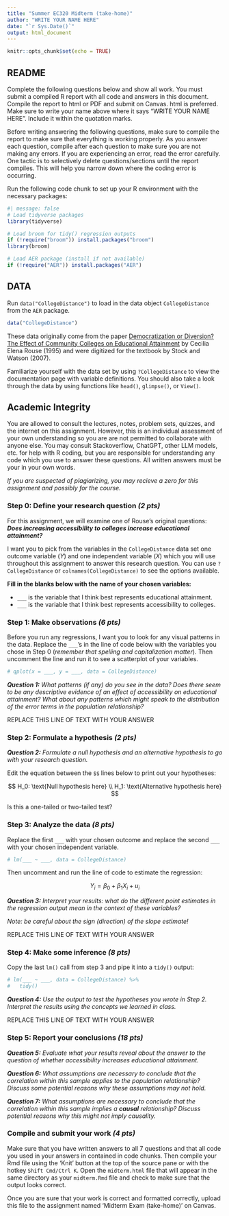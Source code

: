 ```yaml
---
title: "Summer EC320 Midterm (take-home)"
author: "WRITE YOUR NAME HERE"
date: "`r Sys.Date()`"
output: html_document
---
```


```r
knitr::opts_chunk$set(echo = TRUE)
```

## README

Complete the following questions below and show all work.
You must submit a compiled R report with all code and answers in this document.
Compile the report to html or PDF and submit on Canvas.
html is preferred.
Make sure to write your name above where it says “WRITE YOUR NAME HERE”.
Include it within the quotation marks.

Before writing answering the following questions,
make sure to compile the report to make sure that everything is working properly.
As you answer each question,
compile after each question to make sure you are not making any errors.
If you are experiencing an error, read the error carefully.
One tactic is to selectively delete questions/sections
until the report compiles.
This will help you narrow down where the coding error is occurring.

Run the following code chunk to set up your R environment with the 
necessary packages:
```r
#| message: false
# Load tidyverse packages
library(tidyverse)

# Load broom for tidy() regression outputs
if (!require("broom")) install.packages("broom") 
library(broom) 

# Load AER package (install if not available)
if (!require("AER")) install.packages("AER")
```

## DATA

Run `data("CollegeDistance")` to load in the data object `CollegeDistance` 
from the `AER` package.
```r
data("CollegeDistance")
```

These data originally come from the paper
[Democratization or Diversion? The Effect of Community Colleges on Educational Attainment](https://www.jstor.org/stable/1392376) by Cecilia Elena Rouse (1995) 
and were digitized for the textbook by Stock and Watson (2007).

Familiarize yourself with the data set by using `?CollegeDistance` to view the 
documentation page with variable definitions.
You should also take a look through the data by using functions like 
`head()`, `glimpse()`, or `View()`.

## Academic Integrity

You are allowed to consult the lectures, notes, problem sets, quizzes, and the internet on this assignment. 
However, this is an individual assessment of your own understanding 
so you are are not permitted to collaborate with anyone else.
You may consult Stackoverflow, ChatGPT, other LLM models, etc.
for help with R coding, but you are responsible for understanding any code 
which you use to answer these questions.
All written answers must be your in your own words. 

*If you are suspected of plagiarizing, you may recieve a zero for this assignment and possibly for the course.*

### Step 0: Define your research question *(2 pts)*

For this assignment, we will examine one of Rouse's original questions:
***Does increasing accessibility to colleges increase educational attainment?***

I want you to pick from the variables in the `CollegeDistance` data set 
one outcome variable ($Y$) and one independent variable ($X$) which you will use throughout this assignment to answer this research question. 
You can use `?CollegeDistance` or `colnames(CollegeDistance)` to see the 
options available.

**Fill in the blanks below with the name of your chosen variables:**

- `___` is the variable that I think best represents educational attainment.
- `___` is the variable that I think best represents accessibility to colleges.

### Step 1: Make observations *(6 pts)*

Before you run any regressions, I want you to look for any visual patterns in the data.
Replace the `___`'s in the line of code below with the variables you chose in Step 0
(*remember that spelling and capitalization matter*).
Then uncomment the line and run it to see a scatterplot of your variables.

```r
# qplot(x = ___, y = ___, data = CollegeDistance)
```

_**Question 1:** What patterns (if any) do you see in the data? Does there seem to be any descriptive evidence of an effect of accessibility on educational attainment? What about any patterns which might speak to the distribution of the error terms in the population relationship?_

REPLACE THIS LINE OF TEXT WITH YOUR ANSWER

### Step 2: Formulate a hypothesis *(2 pts)*

_**Question 2:** Formulate a null hypothesis and an alternative hypothesis to go with your research question. _

Edit the equation between the `$$` lines below to print out your hypotheses:

$$
H_0: \text{Null hypothesis here} \\
H_1: \text{Alternative hypothesis here}
$$

Is this a one-tailed or two-tailed test?

### Step 3: Analyze the data *(8 pts)*

Replace the first `___` with your chosen outcome 
and replace the second `___` with your chosen independent variable.

```r
# lm(___ ~ ___, data = CollegeDistance) 
```

Then uncomment and run the line of code to estimate the regression:

$$
Y_i = \beta_0 + \beta_1 X_i + u_i
$$

_**Question 3:** Interpret your results: what do the different point estimates in the regression output mean in the context of these variables?_

*Note: be careful about the sign (direction) of the slope estimate!*

REPLACE THIS LINE OF TEXT WITH YOUR ANSWER

### Step 4: Make some inference *(8 pts)*

Copy the last `lm()` call from step 3 and pipe it into a `tidy()` output:

```r
# lm(___ ~ ___, data = CollegeDistance) %>% 
#   tidy()
```

_**Question 4:** Use the output to test the hypotheses you wrote in Step 2. Interpret the results using the concepts we learned in class._

REPLACE THIS LINE OF TEXT WITH YOUR ANSWER

### Step 5: Report your conclusions *(18 pts)*

_**Question 5:** Evaluate what your results reveal about the answer to the question of whether accessibility increases educational attainment._

_**Question 6:** What assumptions are necessary to conclude that the correlation within this sample applies to the population relationship? Discuss some potential reasons why these assumptions may not hold._

_**Question 7:** What assumptions are necessary to conclude that the correlation within this sample implies a **causal** relationship? Discuss potential reasons why this might not imply causality._

### Compile and submit your work *(4 pts)*

Make sure that you have written answers to all 7 questions 
and that all code you used in your answers in contained in code chunks.
Then compile your Rmd file using the 'Knit' button at the top of the source pane
or with the hotkey `Shift Cmd/Ctrl K`.
Open the `midterm.html` file that will appear in the same directory as your 
`midterm.Rmd` file and check to make sure that the output looks correct.

Once you are sure that your work is correct and formatted correctly,
upload this file to the assignment named 'Midterm Exam (take-home)' on Canvas.